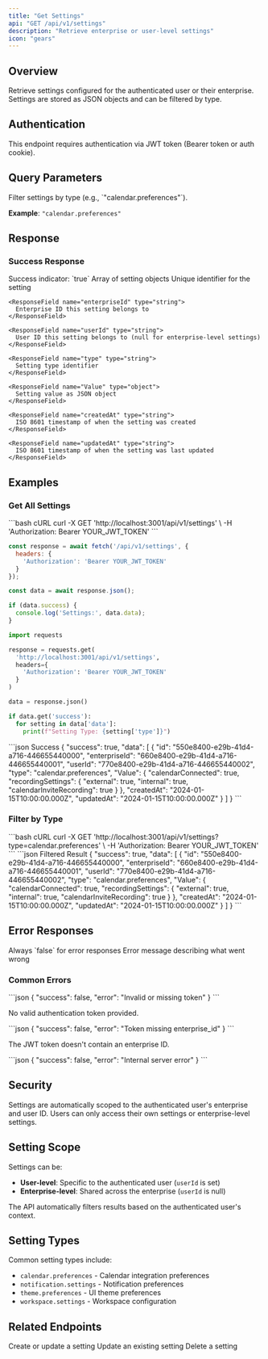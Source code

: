 ```yaml
---
title: "Get Settings"
api: "GET /api/v1/settings"
description: "Retrieve enterprise or user-level settings"
icon: "gears"
---
```


## Overview

Retrieve settings configured for the authenticated user or their enterprise. Settings are stored as JSON objects and can be filtered by type.

## Authentication

<Info>
This endpoint requires authentication via JWT token (Bearer token or auth cookie).
</Info>

## Query Parameters

<ParamField query="type" type="string">
  Filter settings by type (e.g., `"calendar.preferences"`).
  
  **Example**: `"calendar.preferences"`
</ParamField>

## Response

### Success Response

<ResponseField name="success" type="boolean">
  Success indicator: `true`
</ResponseField>

<ResponseField name="data" type="array">
  Array of setting objects

  <Expandable title="Setting Object">
    <ResponseField name="id" type="string">
      Unique identifier for the setting
    </ResponseField>
    
    <ResponseField name="enterpriseId" type="string">
      Enterprise ID this setting belongs to
    </ResponseField>
    
    <ResponseField name="userId" type="string">
      User ID this setting belongs to (null for enterprise-level settings)
    </ResponseField>
    
    <ResponseField name="type" type="string">
      Setting type identifier
    </ResponseField>
    
    <ResponseField name="Value" type="object">
      Setting value as JSON object
    </ResponseField>
    
    <ResponseField name="createdAt" type="string">
      ISO 8601 timestamp of when the setting was created
    </ResponseField>
    
    <ResponseField name="updatedAt" type="string">
      ISO 8601 timestamp of when the setting was last updated
    </ResponseField>
  </Expandable>
</ResponseField>

## Examples

### Get All Settings

<RequestExample>
```bash cURL
curl -X GET 'http://localhost:3001/api/v1/settings' \
  -H 'Authorization: Bearer YOUR_JWT_TOKEN'
```

```javascript JavaScript
const response = await fetch('/api/v1/settings', {
  headers: {
    'Authorization': 'Bearer YOUR_JWT_TOKEN'
  }
});

const data = await response.json();

if (data.success) {
  console.log('Settings:', data.data);
}
```

```python Python
import requests

response = requests.get(
  'http://localhost:3001/api/v1/settings',
  headers={
    'Authorization': 'Bearer YOUR_JWT_TOKEN'
  }
)

data = response.json()

if data.get('success'):
  for setting in data['data']:
    print(f"Setting Type: {setting['type']}")
```
</RequestExample>

<ResponseExample>
```json Success
{
  "success": true,
  "data": [
    {
      "id": "550e8400-e29b-41d4-a716-446655440000",
      "enterpriseId": "660e8400-e29b-41d4-a716-446655440001",
      "userId": "770e8400-e29b-41d4-a716-446655440002",
      "type": "calendar.preferences",
      "Value": {
        "calendarConnected": true,
        "recordingSettings": {
          "external": true,
          "internal": true,
          "calendarInviteRecording": true
        }
      },
      "createdAt": "2024-01-15T10:00:00.000Z",
      "updatedAt": "2024-01-15T10:00:00.000Z"
    }
  ]
}
```
</ResponseExample>

### Filter by Type

<RequestExample>
```bash cURL
curl -X GET 'http://localhost:3001/api/v1/settings?type=calendar.preferences' \
  -H 'Authorization: Bearer YOUR_JWT_TOKEN'
```
</RequestExample>

<ResponseExample>
```json Filtered Result
{
  "success": true,
  "data": [
    {
      "id": "550e8400-e29b-41d4-a716-446655440000",
      "enterpriseId": "660e8400-e29b-41d4-a716-446655440001",
      "userId": "770e8400-e29b-41d4-a716-446655440002",
      "type": "calendar.preferences",
      "Value": {
        "calendarConnected": true,
        "recordingSettings": {
          "external": true,
          "internal": true,
          "calendarInviteRecording": true
        }
      },
      "createdAt": "2024-01-15T10:00:00.000Z",
      "updatedAt": "2024-01-15T10:00:00.000Z"
    }
  ]
}
```
</ResponseExample>

## Error Responses

<ResponseField name="success" type="boolean">
  Always `false` for error responses
</ResponseField>

<ResponseField name="error" type="string">
  Error message describing what went wrong
</ResponseField>

### Common Errors

<AccordionGroup>
<Accordion title="401 - Unauthorized">
```json
{
  "success": false,
  "error": "Invalid or missing token"
}
```

No valid authentication token provided.
</Accordion>

<Accordion title="400 - Missing Enterprise ID">
```json
{
  "success": false,
  "error": "Token missing enterprise_id"
}
```

The JWT token doesn't contain an enterprise ID.
</Accordion>

<Accordion title="500 - Server Error">
```json
{
  "success": false,
  "error": "Internal server error"
}
```
</Accordion>
</AccordionGroup>

## Security

<Warning>
Settings are automatically scoped to the authenticated user's enterprise and user ID. Users can only access their own settings or enterprise-level settings.
</Warning>

## Setting Scope

Settings can be:
- **User-level**: Specific to the authenticated user (`userId` is set)
- **Enterprise-level**: Shared across the enterprise (`userId` is null)

The API automatically filters results based on the authenticated user's context.

## Setting Types

Common setting types include:
- `calendar.preferences` - Calendar integration preferences
- `notification.settings` - Notification preferences
- `theme.preferences` - UI theme preferences
- `workspace.settings` - Workspace configuration

## Related Endpoints

<CardGroup cols={2}>
<Card title="Create Setting" icon="plus" href="/api-reference/settings/post">
  Create or update a setting
</Card>

<Card title="Update Setting" icon="pen" href="/api-reference/settings/put">
  Update an existing setting
</Card>

<Card title="Delete Setting" icon="trash" href="/api-reference/settings/delete">
  Delete a setting
</Card>
</CardGroup>


